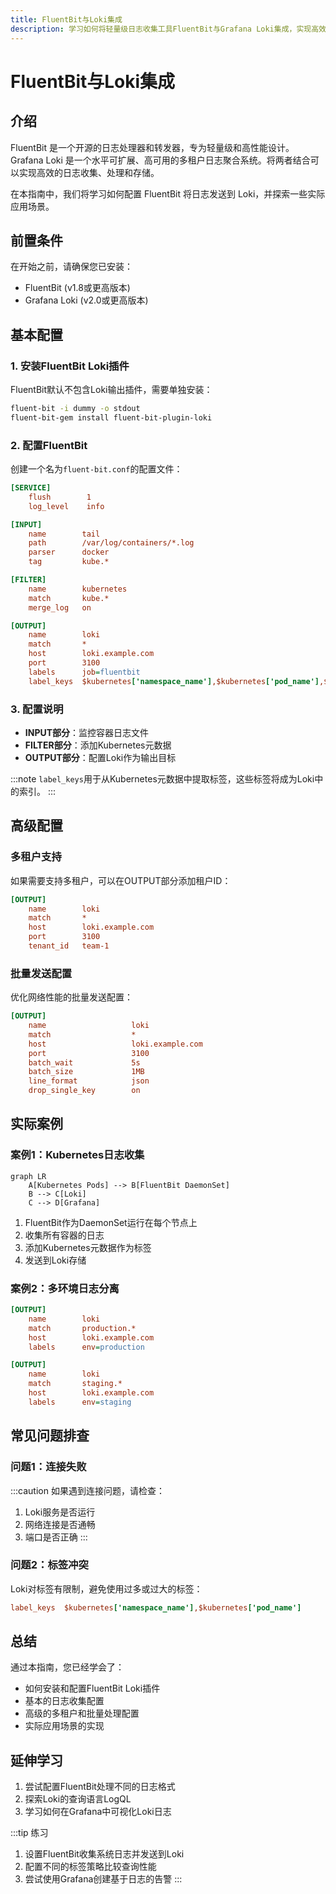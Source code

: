 ```yaml
---
title: FluentBit与Loki集成
description: 学习如何将轻量级日志收集工具FluentBit与Grafana Loki集成，实现高效的日志收集与存储。
---
```


# FluentBit与Loki集成

## 介绍

FluentBit 是一个开源的日志处理器和转发器，专为轻量级和高性能设计。Grafana Loki 是一个水平可扩展、高可用的多租户日志聚合系统。将两者结合可以实现高效的日志收集、处理和存储。

在本指南中，我们将学习如何配置 FluentBit 将日志发送到 Loki，并探索一些实际应用场景。

## 前置条件

在开始之前，请确保您已安装：
- FluentBit (v1.8或更高版本)
- Grafana Loki (v2.0或更高版本)

## 基本配置

### 1. 安装FluentBit Loki插件

FluentBit默认不包含Loki输出插件，需要单独安装：

```bash
fluent-bit -i dummy -o stdout
fluent-bit-gem install fluent-bit-plugin-loki
```

### 2. 配置FluentBit

创建一个名为`fluent-bit.conf`的配置文件：

```ini
[SERVICE]
    flush        1
    log_level    info

[INPUT]
    name        tail
    path        /var/log/containers/*.log
    parser      docker
    tag         kube.*

[FILTER]
    name        kubernetes
    match       kube.*
    merge_log   on

[OUTPUT]
    name        loki
    match       *
    host        loki.example.com
    port        3100
    labels      job=fluentbit
    label_keys  $kubernetes['namespace_name'],$kubernetes['pod_name'],$kubernetes['container_name']
```

### 3. 配置说明

- **INPUT部分**：监控容器日志文件
- **FILTER部分**：添加Kubernetes元数据
- **OUTPUT部分**：配置Loki作为输出目标

:::note
`label_keys`用于从Kubernetes元数据中提取标签，这些标签将成为Loki中的索引。
:::

## 高级配置

### 多租户支持

如果需要支持多租户，可以在OUTPUT部分添加租户ID：

```ini
[OUTPUT]
    name        loki
    match       *
    host        loki.example.com
    port        3100
    tenant_id   team-1
```

### 批量发送配置

优化网络性能的批量发送配置：

```ini
[OUTPUT]
    name                   loki
    match                  *
    host                   loki.example.com
    port                   3100
    batch_wait             5s
    batch_size             1MB
    line_format            json
    drop_single_key        on
```

## 实际案例

### 案例1：Kubernetes日志收集

```mermaid
graph LR
    A[Kubernetes Pods] --> B[FluentBit DaemonSet]
    B --> C[Loki]
    C --> D[Grafana]
```

1. FluentBit作为DaemonSet运行在每个节点上
2. 收集所有容器的日志
3. 添加Kubernetes元数据作为标签
4. 发送到Loki存储

### 案例2：多环境日志分离

```ini
[OUTPUT]
    name        loki
    match       production.*
    host        loki.example.com
    labels      env=production

[OUTPUT]
    name        loki
    match       staging.*
    host        loki.example.com
    labels      env=staging
```

## 常见问题排查

### 问题1：连接失败

:::caution
如果遇到连接问题，请检查：
1. Loki服务是否运行
2. 网络连接是否通畅
3. 端口是否正确
:::

### 问题2：标签冲突

Loki对标签有限制，避免使用过多或过大的标签：

```ini
label_keys  $kubernetes['namespace_name'],$kubernetes['pod_name']
```

## 总结

通过本指南，您已经学会了：
- 如何安装和配置FluentBit Loki插件
- 基本的日志收集配置
- 高级的多租户和批量处理配置
- 实际应用场景的实现

## 延伸学习

1. 尝试配置FluentBit处理不同的日志格式
2. 探索Loki的查询语言LogQL
3. 学习如何在Grafana中可视化Loki日志

:::tip 练习
1. 设置FluentBit收集系统日志并发送到Loki
2. 配置不同的标签策略比较查询性能
3. 尝试使用Grafana创建基于日志的告警
:::